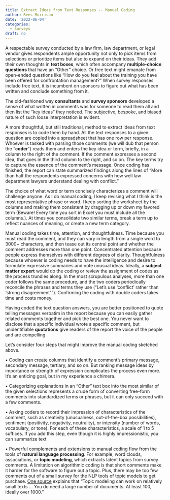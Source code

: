 ```yaml
---
title: Extract Ideas from Text Responses -- Manual Coding
author: Rees Morrison
date: '2022-06-04'
categories:
  - Surveys
draft: no
---
```


A respectable survey conducted by a law firm, law department, or legal vendor gives respondents ample opportunity not only to pick items from selections or prioritize items but also to expand on their ideas.  They add their own thoughts in **text boxes**, which often accompany **multiple-choice questions** that have an “Other” choice.  Or free text might emanate from open-ended questions like “How do you feel about the training you have been offered for confrontation management?”  When survey responses include free text, it is incumbent on sponsors to figure out what has been written and conclude something from it.

The old-fashioned way **consultants** and **survey sponsors** developed a sense of what written in comments was for someone to read them all and then list the “key ideas” they noticed.  The subjective, bespoke, and biased nature of such loose interpretation is evident.  

A more thoughtful, but still traditional, method to extract ideas from text responses is to code them by hand.  All the text responses to a given question are copied into a spreadsheet that has one row per response.  Whoever is tasked with parsing those comments (we will dub that person the “**coder**”) reads them and enters the key idea or term, briefly, in a column to the right of the comment.  If the comment expresses a second idea, that goes in the third column to the right, and so on.  The key terms try to capture the essence of the comment’s message.  Once coding has finished, the report can state summarized findings along the lines of “More than half the respondents expressed concerns with how well law department lawyers understand dealing with conflict.”

The choice of what word or term concisely characterizes a comment will challenge anyone.  As I do manual coding, I keep revising what I think is the most representative phrase or word.  I keep sorting the worksheet by the columns and making them consistent by dragging up or down my favored term (Beware!  Every time you sort in Excel you must include all the columns.).  At times you consolidate two similar terms, break a term up to reflect nuances of meaning, or create a new term category.  

Manual coding takes time, attention, and thoughtfulness.  Time because you must read the comment, and they can vary in length from a single word to 3000+ characters, and then tease out its central point and whether the comment addresses more than one point.  Concentrated attention because people express themselves with different degrees of clarity.  Thoughtfulness because whoever is coding needs to have the intelligence and desire to formulate expressive summaries and note unusual ideas.  Ideally, a **subject matter expert** would do the coding or review the assignment of codes as the process trundles along.  In the most scrupulous analyses, more than one coder follows the same procedure, and the two coders periodically reconcile the phrases and terms they use (“Let’s use ‘conflict’ rather than ‘strong disagreement’.”).  Confirming the coding with double coders takes time and costs money.

Having coded the text question answers, you are better positioned to quote telling messages verbatim in the report because you can easily gather related comments together and pick the best one.  You never want to disclose that a specific individual wrote a specific comment, but unidentifiable **quotations** give readers of the report the voice of the people and are compelling.

Let’s consider four steps that might improve the manual coding sketched above.  

•	Coding can create columns that identify a comment’s primary message, secondary message, tertiary, and so on.  But ranking message ideas by importance or strength of expression complicates the process even more.  It’s an enticing goal, but in my experience a chimera.

•	Categorizing explanations in an “Other” text box into the most similar of the given selections represents a crude form of converting free-form comments into standardized terms or phrases, but it can only succeed with a few comments.

•	Asking coders to record their impression of characteristics of the comment, such as creativity (unusualness, out-of-the-box possibilities), sentiment (positivity, negativity, neutrality), or intensity (number of words, vocabulary, or tone).  For each of these characteristics, a scale of 1 to 5 suffices.  If you add this step, even though it is highly impressionistic, you can summarize text 

•	Powerful complements and extensions to manual coding flow from the tools of **natural language processing**.  For example, word clouds, associations, or **topic modeling**, which extracts latent topics from survey comments.  A limitation on algorithmic coding is that short comments make it harder for the software to figure out a topic.  Plus, there may be too few comments out of a small survey for the NLP tools of topic models to get purchase.  [One source](http://benschmidt.org/medhist16/index.html%3Fp=16.html) explains that “Topic modeling can work on relatively small texts … You do need a large number of documents. At least 100, ideally over 1000.”
